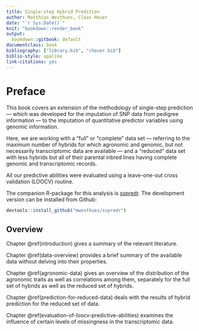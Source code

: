 ```yaml
---
title: Single-step Hybrid Predition
author: Matthias Westhues, Claas Heuer
date: "`r Sys.Date()`"
knit: "bookdown::render_book"
output:
  bookdown::gitbook: default
documentclass: book
bibliography: ["library.bib", "cheuer.bib"]
biblio-style: apalike
link-citations: yes
---
```



# Preface {-}
This book covers an extension of the methodology of single-step prediction 
&mdash; which was developed for the imputation of SNP data from pedigree 
information &mdash; to the imputation of quantitative predictor variables using
genomic information.

Here, we are working with a "full" or "complete" data set &mdash; referring to 
the maximum number of hybrids for which agronomic and genomic, but not 
necessarily transcriptomic data are available &mdash; and a "reduced" data set
with less hybrids but all of their parental inbred lines having complete
genomic and transcriptomic records.

All our predictive abilities were evaluated using a leave-one-out cross 
validation (LOOCV) routine.

The companion R-package for this analysis is [sspredr](https://github.com/mwesthues/sspredr).
The development version can be installed from Github:
```r
devtools::install_github("mwesthues/sspredr")
```


## Overview
Chapter \@ref(introduction) gives a summary of the relevant literature.

Chapter \@ref(data-overview) provides a brief summary of the available data 
without delving into their properties.

Chapter \@ref(agronomic-data) gives an overview of the distribution of the 
agronomic traits as well as correlations among them, separately for the full
set of hybrids as well as the reduced set of hybrids.

Chapter \@ref(prediction-for-reduced-data) deals with the results of hybrid 
prediction for the reduced set of data.

Chapter \@ref(evaluation-of-loocv-predictive-abilities) examines the influence
of certain levels of missingness in the transcriptomic data.
